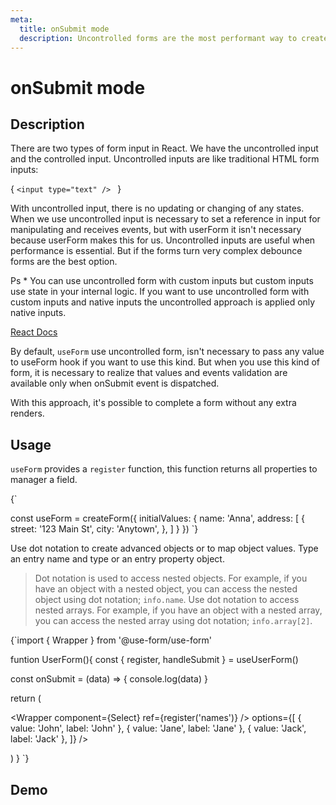 ```yaml
---
meta:
  title: onSubmit mode
  description: Uncontrolled forms are the most performant way to create react forms. With uncontrolled input values, there is no updating or changing of any states. What you submit is what you get.
---
```




# onSubmit mode

## Description

There are two types of form input in React. We have the uncontrolled input and the controlled input. Uncontrolled inputs are like traditional HTML form inputs:

<CodeBlock language="html">{
`<input type="text" />
`
}</CodeBlock>

With uncontrolled input, there is no updating or changing of any states. When we use uncontrolled input is necessary to set a reference in input for manipulating and receives events, but with userForm it isn't necessary because userForm makes this for us.
Uncontrolled inputs are useful when performance is essential. But if the forms turn very complex debounce forms are the best option.

Ps \* You can use uncontrolled form with custom inputs but custom inputs use state in your internal logic.
If you want to use uncontrolled form with custom inputs and native inputs the uncontrolled approach is applied only native inputs.

[React Docs](https://reactjs.org/docs/forms.html)

By default, `useForm` use uncontrolled form, isn't necessary to pass any value to useForm hook if you want to use this kind.
But when you use this kind of form, it is necessary to realize that values and events validation are available only when onSubmit event is dispatched.

With this approach, it's possible to complete a form without any extra renders.

## Usage

`useForm` provides a `register` function, this function returns all properties to manager a field.

<CodeBlock language="jsx">
  {`

const useForm = createForm({
  initialValues: {
    name: 'Anna',
    address: [
      {
        street: '123 Main St',
        city: 'Anytown',
      },
    ]
  }
})
`}
</CodeBlock>

Use dot notation to create advanced objects or to map object values. Type an entry name and type or an entry property object.

> Dot notation is used to access nested objects. For example, if you have an object with a nested object, you can access the nested object using dot notation; `info.name`.
> Use dot notation to access nested arrays. For example, if you
> have an object with a nested array, you can access the nested array using dot notation;
> `info.array[2]`.

<CodeBlock language="jsx">
{`import { Wrapper } from '@use-form/use-form'

funtion UserForm(){
  const { register, handleSubmit } = useUserForm()

  const onSubmit = (data) => {
    console.log(data)
  }

  return (
    <form onSubmit={handleSubmit(onSubmit)}>
      <Wrapper component={Select} ref={register('names')} />
        options={[
          { value: 'John', label: 'John' },
          { value: 'Jane', label: 'Jane' },
          { value: 'Jack', label: 'Jack' },
        ]}
      />
    </form>
  )
}
`}
</CodeBlock>

## Demo

<Demo url="https://codesandbox.io/s/use-form-uncontrolled-form-9ybmz" />